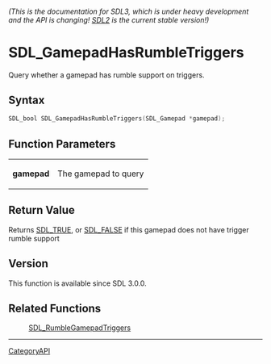 ====== (This is the documentation for SDL3, which is under heavy development and the API is changing! [https://wiki.libsdl.org/ SDL2] is the current stable version!) ======
= SDL_GamepadHasRumbleTriggers =

Query whether a gamepad has rumble support on triggers.

== Syntax ==

<syntaxhighlight lang='c'>
SDL_bool SDL_GamepadHasRumbleTriggers(SDL_Gamepad *gamepad);
</syntaxhighlight>

== Function Parameters ==

{|
|'''gamepad'''
|The gamepad to query
|}

== Return Value ==

Returns [[SDL_TRUE]], or [[SDL_FALSE]] if this gamepad does not have
trigger rumble support

== Version ==

This function is available since SDL 3.0.0.

== Related Functions ==

:[[SDL_RumbleGamepadTriggers]]

----
[[CategoryAPI]]


